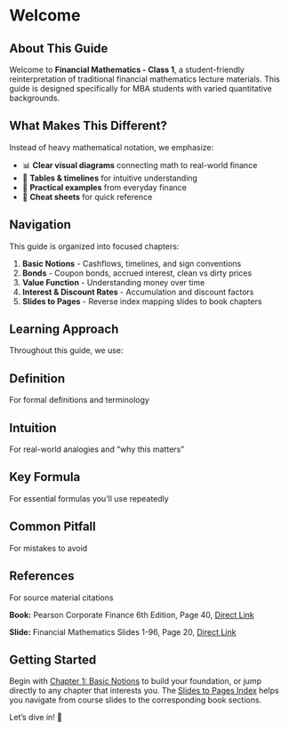 # Welcome {.unnumbered}

## About This Guide

Welcome to **Financial Mathematics - Class 1**, a student-friendly reinterpretation of traditional financial mathematics lecture materials. This guide is designed specifically for MBA students with varied quantitative backgrounds.

## What Makes This Different?

Instead of heavy mathematical notation, we emphasize:

- 📊 **Clear visual diagrams** connecting math to real-world finance
- 📅 **Tables & timelines** for intuitive understanding
- 📝 **Practical examples** from everyday finance
- 🎯 **Cheat sheets** for quick reference

## Navigation

This guide is organized into focused chapters:

1. **Basic Notions** - Cashflows, timelines, and sign conventions
2. **Bonds** - Coupon bonds, accrued interest, clean vs dirty prices
3. **Value Function** - Understanding money over time
4. **Interest & Discount Rates** - Accumulation and discount factors
5. **Slides to Pages** - Reverse index mapping slides to book chapters

## Learning Approach

Throughout this guide, we use:

::: {.callout-note icon=true}
## Definition
For formal definitions and terminology
:::

::: {.callout-tip icon=true}
## Intuition
For real-world analogies and "why this matters"
:::

::: {.callout-important icon=true}
## Key Formula
For essential formulas you'll use repeatedly
:::

::: {.callout-warning icon=true}
## Common Pitfall
For mistakes to avoid
:::

::: {.callout-caution icon=true}
## References
For source material citations

**Book:** Pearson Corporate Finance 6th Edition, Page 40, [Direct Link](https://cdn.jsdelivr.net/gh/mrbungie/financial_maths@main/resources/books/pearson_corporate_finance_6th.pdf#page=73)

**Slide:** Financial Mathematics Slides 1-96, Page 20, [Direct Link](https://cdn.jsdelivr.net/gh/mrbungie/financial_maths@main/resources/slideshows/25_09_30_FinancialMathematics_Slides_1_96.pdf#page=20)
:::

## Getting Started

Begin with [Chapter 1: Basic Notions](basic_notions.qmd) to build your foundation, or jump directly to any chapter that interests you. The [Slides to Pages Index](slides_to_pages.qmd) helps you navigate from course slides to the corresponding book sections.

Let's dive in! 🚀
